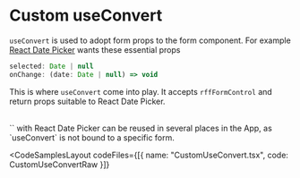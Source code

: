 
# Custom useConvert

`useConvert` is used to adopt form props to the form component.
For example [React Date Picker](https://www.npmjs.com/package/react-datepicker) wants these essential props

```jsx
selected: Date | null
onChange: (date: Date | null) => void
```

This is where `useConvert` come into play. It accepts `rffFormControl`
and return props suitable to React Date Picker.

<br />
`<Field />` with React Date Picker can be reused in several places in the App,
as `useConvert` is not bound to a specific form.

<CodeSamplesLayout
  codeFiles={[{ name: "CustomUseConvert.tsx", code: CustomUseConvertRaw }]}
>
  <CustomUseConvert />
</CodeSamplesLayout>
